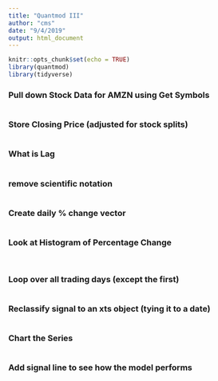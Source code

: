 ---
title: "Quantmod III"
author: "cms"
date: "9/4/2019"
output: html_document
---

```{r setup, include=FALSE}
knitr::opts_chunk$set(echo = TRUE)
library(quantmod)
library(tidyverse)
```


###  Pull down Stock Data for AMZN using Get Symbols

```{r}

```


### Store Closing Price (adjusted for stock splits)

```{r}

```


### What is Lag


```{r}

```


### remove scientific notation


```{r}

```

### Create daily % change vector

```{r}

```

### Look at Histogram of Percentage Change

```{r}

```




```{r}

```

### Loop over all trading days (except the first)


```{r}

```


### Reclassify signal to an xts object (tying it to a date)


```{r}

```


### Chart the Series


```{r}

```


### Add signal line to see how the model performs


```{r}

```

